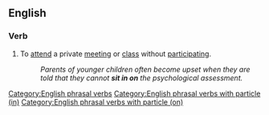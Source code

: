 ==English==

===Verb===
{{en-verb|sit<,,sat> in on}}

# To [[attend]] a private [[meeting]] or [[class]] without [[participating]].
#: ''Parents of younger children often become upset when they are told that they cannot '''sit in on''' the psychological assessment.''

[[Category:English phrasal verbs]]
[[Category:English phrasal verbs with particle (in)]]
[[Category:English phrasal verbs with particle (on)]]